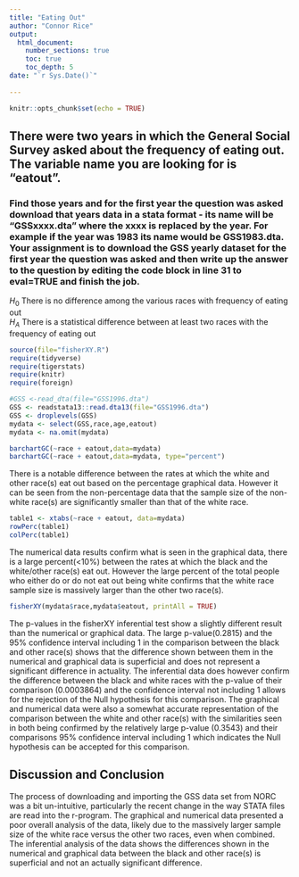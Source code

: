 ```yaml
---
title: "Eating Out"
author: "Connor Rice"
output: 
  html_document:
    number_sections: true
    toc: true
    toc_depth: 5
date: "`r Sys.Date()`"    
    
---
```


```r
knitr::opts_chunk$set(echo = TRUE)
```

## There were two years in which the General Social Survey asked about the frequency of eating out. The variable name you are looking for is "eatout".
### Find those years and for the first year the question was asked download that years data in a stata format - its name will be "GSSxxxx.dta" where the xxxx is replaced by the year.  For example if the year was 1983 its name would be GSS1983.dta. Your assignment is to download the GSS yearly dataset for the first year the question was asked and then  write up the answer to the question by editing the  code block in line 31 to eval=TRUE and finish the job. 

$H_0$ There is no difference among the various races with frequency of eating out  
$H_A$ There is a statistical difference between at least two races with the frequency of eating out  


```r
source(file="fisherXY.R")
require(tidyverse)
require(tigerstats)
require(knitr)
require(foreign)
```
```r
#GSS <-read_dta(file="GSS1996.dta")
GSS <- readstata13::read.dta13(file="GSS1996.dta")
GSS <- droplevels(GSS)
mydata <- select(GSS,race,age,eatout)
mydata <- na.omit(mydata)
```

```r
barchartGC(~race + eatout,data=mydata)
barchartGC(~race + eatout,data=mydata, type="percent")

```

There is a notable difference between the rates at which the white and other race(s) eat out based on the percentage graphical data. However it can be seen from the non-percentage data that the sample size of the non-white race(s) are significantly smaller than that of the white race.

```r
table1 <- xtabs(~race + eatout, data=mydata)
rowPerc(table1)
colPerc(table1)
```

The numerical data results confirm what is seen in the graphical data, there is a large percent(<10%) between the rates at which the black and the white/other race(s) eat out. However the large percent of the total people who either do or do not eat out being white confirms that the white race sample size is massively larger than the other two race(s).

```r
fisherXY(mydata$race,mydata$eatout, printAll = TRUE)
```

The p-values in the fisherXY inferential test show a slightly different result than the numerical or graphical data. The large p-value(0.2815) and the 95% confidence interval including 1 in the comparison between the black and other race(s) shows that the difference shown between them in the numerical and graphical data is superficial and does not represent a significant difference in actuality. The inferential data does however confirm the difference between the black and white races with the p-value of their comparison (0.0003864) and the confidence interval not including 1 allows for the rejection of the Null hypothesis for this comparison. The graphical and numerical data were also a somewhat accurate representation of the comparison between the white and other race(s) with the similarities seen in both being confirmed by the relatively large p-value (0.3543) and their comparisons 95% confidence interval including 1 which indicates the Null hypothesis can be accepted for this comparison.

## Discussion and Conclusion

The process of downloading and importing the GSS data set from NORC was a bit un-intuitive, particularly the recent change in the way STATA files are read into the r-program. The graphical and numerical data presented a poor overall analysis of the data, likely due to the massively larger sample size of the white race versus the other two races, even when combined. The inferential analysis of the data shows the differences shown in the numerical and graphical data between the black and other race(s) is superficial and not an actually significant difference.

